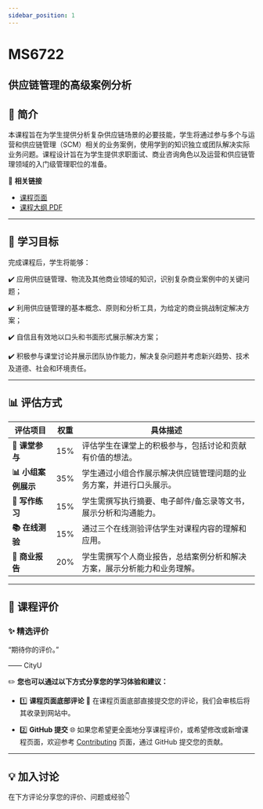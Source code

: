 ```yaml
---
sidebar_position: 1
---
```


# MS6722
## 供应链管理的高级案例分析

## **📘 简介**
本课程旨在为学生提供分析复杂供应链场景的必要技能，学生将通过参与多个与运营和供应链管理（SCM）相关的业务案例，使用学到的知识独立或团队解决实际业务问题。课程设计旨在为学生提供求职面试、商业咨询角色以及运营和供应链管理领域的入门级管理职位的准备。

🔗 **相关链接**
- [课程页面](https://www.cityu.edu.hk/catalogue/pg/202425/course/MS6722.htm)
- [课程大纲 PDF](https://www.cityu.edu.hk/catalogue/pg/202425/course/MS6722.pdf)

---

## **🎯 学习目标**

完成课程后，学生将能够：

✔️ 应用供应链管理、物流及其他商业领域的知识，识别复杂商业案例中的关键问题；

✔️ 利用供应链管理的基本概念、原则和分析工具，为给定的商业挑战制定解决方案；

✔️ 自信且有效地以口头和书面形式展示解决方案；

✔️ 积极参与课堂讨论并展示团队协作能力，解决复杂问题并考虑新兴趋势、技术及道德、社会和环境责任。

---

## **📊 评估方式**

| **评估项目**          | **权重** | **具体描述**                                                                                       |
|----------------------|---------|---------------------------------------------------------------------------------------------------|
| **📄 课堂参与**        | 15%     | 评估学生在课堂上的积极参与，包括讨论和贡献有价值的想法。                                           |
| **📊 小组案例展示**    | 35%     | 学生通过小组合作展示解决供应链管理问题的业务方案，并进行口头展示。                               |
| **📝 写作练习**        | 15%     | 学生需撰写执行摘要、电子邮件/备忘录等文书，展示分析和沟通能力。                                    |
| **📚 在线测验**        | 15%     | 通过三个在线测验评估学生对课程内容的理解和应用。                                                  |
| **📄 商业报告**        | 20%     | 学生需撰写个人商业报告，总结案例分析和解决方案，展示分析能力和业务理解。                        |

---

## **💬 课程评价**

### ✨ **精选评价**
<div className={commentStyles.commentBox}>
    <p className={commentStyles.commentText}>
        “期待你的评价。”
    </p>
    <p className={commentStyles.commentAuthor}>—— CityU</p>
</div>

✏️ **您也可以通过以下方式分享您的学习体验和建议：**

- 1️⃣ **课程页面底部评论**
💬 在课程页面底部直接提交您的评论，我们会审核后将其收录到网站中。

- 2️⃣ **GitHub 提交**
🌐 如果您希望更全面地分享课程评价，或希望修改或新增课程页面，欢迎参考 [Contributing](/contributing) 页面，通过 GitHub 提交您的贡献。



---

## **💡 加入讨论**

在下方评论分享您的评价、问题或经验👇
<Utterances />
